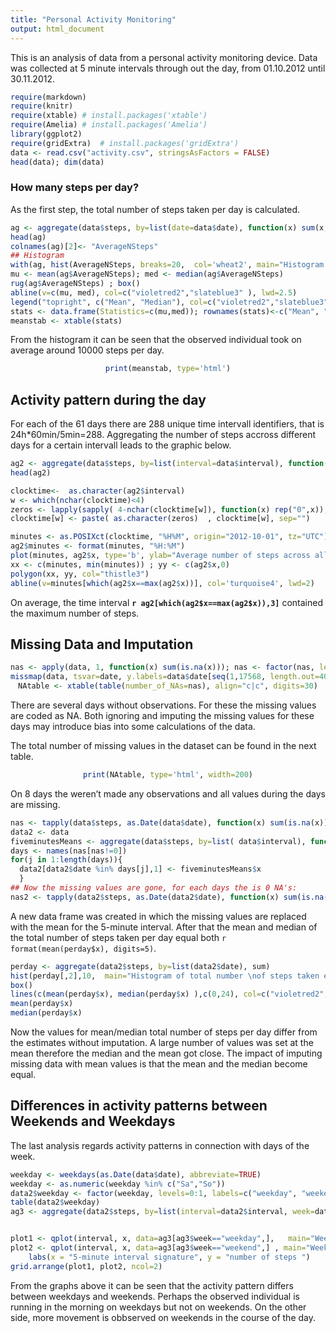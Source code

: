 ```yaml
---
title: "Personal Activity Monitoring"
output: html_document
---
```


This is an analysis of data from a personal activity monitoring device. Data was collected at 5 minute intervals through out the day, from 01.10.2012 until 30.11.2012.

```r
require(markdown)
require(knitr)  
require(xtable) # install.packages('xtable')
require(Amelia) # install.packages('Amelia')
library(ggplot2)
require(gridExtra)  # install.packages('gridExtra')
data <- read.csv("activity.csv", stringsAsFactors = FALSE)
head(data); dim(data)

```

### How many steps per day?

As the first step, the total number of steps taken per day is calculated.

```r
ag <- aggregate(data$steps, by=list(date=data$date), function(x) sum(x, na.rm=TRUE))
head(ag) 
colnames(ag)[2]<- "AverageNSteps"
## Histogram
with(ag, hist(AverageNSteps, breaks=20,  col='wheat2', main="Histogram of total number of steps taken per day"))
mu <- mean(ag$AverageNSteps); med <- median(ag$AverageNSteps)
rug(ag$AverageNSteps) ; box()
abline(v=c(mu, med), col=c("violetred2","slateblue3" ), lwd=2.5)
legend("topright", c("Mean", "Median"), col=c("violetred2","slateblue3" ), lwd=2.5)
stats <- data.frame(Statistics=c(mu,med)); rownames(stats)<-c("Mean", "Median")
meanstab <- xtable(stats)
```
From the histogram it can be seen that the observed individual took on average around 10000 steps per day.
<center>
```r
print(meanstab, type='html')
```
</center>

## Activity pattern during the day

For each of the 61 days there are 288 unique time intervall identifiers, that is 24h*60min/5min=288. Aggregating the number of steps accross different days for a certain intervall leads to the graphic below.

```r

ag2 <- aggregate(data$steps, by=list(interval=data$interval), function(x) mean(x, na.rm=TRUE))
head(ag2)

clocktime<-  as.character(ag2$interval)
w <- which(nchar(clocktime)<4)
zeros <- lapply(sapply( 4-nchar(clocktime[w]), function(x) rep("0",x)), function(x)paste(x, collapse=""))
clocktime[w] <- paste( as.character(zeros)  , clocktime[w], sep="")

minutes <- as.POSIXct(clocktime, "%H%M", origin="2012-10-01", tz="UTC") # origin and timezone are not relevant, just for getting nice clocktime
ag2$minutes <- format(minutes, "%H:%M")
plot(minutes, ag2$x, type='b', ylab="Average number of steps across all 61 days", main="Average number of steps per time intervall of day",  pch=20,cex=0.5, lty=1, xlab="clocktime")
xx <- c(minutes, min(minutes)) ; yy <- c(ag2$x,0)
polygon(xx, yy, col="thistle3")  
abline(v=minutes[which(ag2$x==max(ag2$x))], col='turquoise4', lwd=2)
```

On average, the time interval __`r ag2[which(ag2$x==max(ag2$x)),3]`__ contained the maximum number of steps.

## Missing Data and Imputation

<center>
```r

nas <- apply(data, 1, function(x) sum(is.na(x))); nas <- factor(nas, levels=0:1, labels=c("observed values", "missing values")) 
missmap(data, tsvar=date, y.labels=data$date[seq(1,17568, length.out=40)], y.at= seq(1,17568, length.out=40), y.cex=0.7)
NAtable <- xtable(table(number_of_NAs=nas), align="c|c", digits=30)
```
</center>

There are several days without observations. For these the missing values are coded as NA. Both ignoring and imputing the missing values for these days may introduce bias into some calculations of the data.

The total number of missing values in the dataset can be found in the next table. 

<center>
```r

print(NAtable, type='html', width=200)

```
</center>
On 8 days the weren't made any observations and all values during the days are missing.
```r
nas <- tapply(data$steps, as.Date(data$date), function(x) sum(is.na(x)))
data2 <- data
fiveminutesMeans <- aggregate(data$steps, by=list( data$interval), function(x) mean(x, na.rm=TRUE))
days <- names(nas[nas!=0])
for(j in 1:length(days)){
  data2[data2$date %in% days[j],1] <- fiveminutesMeans$x
  }
## Now the missing values are gone, for each days the is 0 NA's:
nas2 <- tapply(data2$steps, as.Date(data2$date), function(x) sum(is.na(x)))
```


A new data frame was created in which the missing values are replaced with the mean for the 5-minute interval. After that the mean and median of the total number of steps taken per day equal both `r format(mean(perday$x), digits=5)`.


```r
perday <- aggregate(data2$steps, by=list(data2$date), sum) 
hist(perday[,2],10,  main="Histogram of total number \nof steps taken each day", col='wheat2', xlab="steps per day")
box()
lines(c(mean(perday$x), median(perday$x) ),c(0,24), col=c("violetred2","slateblue3" ), lwd=2.5)
mean(perday$x)
median(perday$x) 
```

Now the values for mean/median total number of steps per day differ from the estimates without imputation. A large number of values was set at the mean therefore the median and the mean got close. The impact of imputing missing data with mean values is that the mean and the median become equal.

## Differences in activity patterns between Weekends and Weekdays

The last analysis regards activity patterns in connection with days of the week.

```r
weekday <- weekdays(as.Date(data$date), abbreviate=TRUE)
weekday <- as.numeric(weekday %in% c("Sa","So")) 
data2$weekday <- factor(weekday, levels=0:1, labels=c("weekday", "weekend"))
table(data2$weekday)
ag3 <- aggregate(data2$steps, by=list(interval=data2$interval, week=data2$weekday),   mean )


plot1 <- qplot(interval, x, data=ag3[ag3$week=="weekday",],   main="Weekdays", ylim=c(0,250), geom="line")+ labs(x = "5-minute interval signature", y = "number of steps ")
plot2 <- qplot(interval, x, data=ag3[ag3$week=="weekend",] , main="Weekends",ylim=c(0,250), geom="line")+ 
    labs(x = "5-minute interval signature", y = "number of steps ")
grid.arrange(plot1, plot2, ncol=2)

```

From the graphs above it can be seen that the activity pattern differs between weekdays and weekends. Perhaps the observed individual is running in the morning on weekdays but not on weekends. On the other side, more movement is obbserved on weekends in the course of the day.  